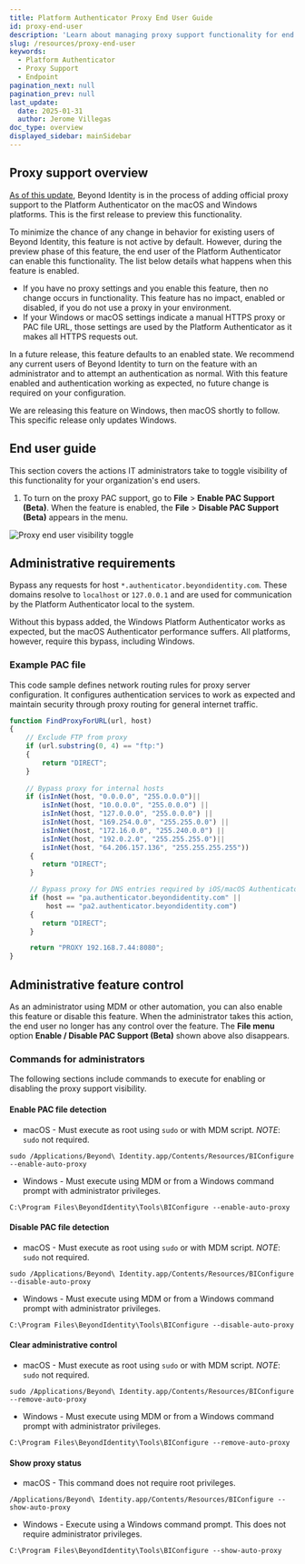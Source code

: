 ```yaml
---
title: Platform Authenticator Proxy End User Guide
id: proxy-end-user
description: 'Learn about managing proxy support functionality for end users.'
slug: /resources/proxy-end-user
keywords:
  - Platform Authenticator
  - Proxy Support
  - Endpoint
pagination_next: null
pagination_prev: null
last_update:
  date: 2025-01-31
  author: Jerome Villegas
doc_type: overview
displayed_sidebar: mainSidebar
---
```


## Proxy support overview

[As of this update](/docs/release-notes/release-notes-changelog#january-31st-2025), Beyond Identity is in the process of adding official proxy support to the Platform Authenticator on the macOS and Windows platforms. This is the first release to preview this functionality.   

To minimize the chance of any change in behavior for existing users of Beyond Identity, this feature is not active by default. However, during the preview phase of this feature, the end user of the Platform Authenticator can enable this functionality.  The list below details what happens when this feature is enabled.

- If you have no proxy settings and you enable this feature, then no change occurs in functionality.  This feature has no impact, enabled or disabled, if you do not use a proxy in your environment.
- If your Windows or macOS settings indicate a manual HTTPS proxy or PAC file URL, those settings are used by the Platform Authenticator as it makes all HTTPS requests out.

In a future release, this feature defaults to an enabled state.  We recommend any current users of Beyond Identity to turn on the feature with an administrator and to attempt an authentication as normal. With this feature enabled and authentication working as expected, no future change is required on your configuration.

We are releasing this feature on Windows, then macOS shortly to follow.  This specific release only updates Windows.

## End user guide

This section covers the actions IT administrators take to toggle visibility of this functionality for your organization's end users.

1. To turn on the proxy PAC support, go to **File** > **Enable PAC Support (Beta)**.  When the feature is enabled, the **File** > **Disable PAC Support (Beta)** appears in the menu.

![Proxy end user visibility toggle](../images/pa-proxy.png)

## Administrative requirements

Bypass any requests for host `*.authenticator.beyondidentity.com`. These domains resolve to `localhost` or `127.0.0.1` and are used for communication by the Platform Authenticator local to the system.

Without this bypass added, the Windows Platform Authenticator works as expected, but the macOS Authenticator performance suffers. All platforms, however, require this bypass, including Windows. 

### Example PAC file

This code sample defines network routing rules for proxy server configuration. It configures authentication services to work as expected and maintain security through proxy routing for general internet traffic.

```javascript
function FindProxyForURL(url, host)
{
    // Exclude FTP from proxy
    if (url.substring(0, 4) == "ftp:")
    {
        return "DIRECT";
    }
     
    // Bypass proxy for internal hosts
    if (isInNet(host, "0.0.0.0", "255.0.0.0")||
        isInNet(host, "10.0.0.0", "255.0.0.0") ||
        isInNet(host, "127.0.0.0", "255.0.0.0") ||
        isInNet(host, "169.254.0.0", "255.255.0.0") ||
        isInNet(host, "172.16.0.0", "255.240.0.0") ||
        isInNet(host, "192.0.2.0", "255.255.255.0")||
        isInNet(host, "64.206.157.136", "255.255.255.255"))
     {
        return "DIRECT";
     }

     // Bypass proxy for DNS entries required by iOS/macOS Authenticators
     if (host == "pa.authenticator.beyondidentity.com" ||
         host == "pa2.authenticator.beyondidentity.com")
     {
        return "DIRECT";
     }

     return "PROXY 192.168.7.44:8080";
}
```

## Administrative feature control

As an administrator using MDM or other automation, you can also enable this feature or disable this feature.  When the administrator takes this action, the end user no longer has any control over the feature.  The **File menu** option **Enable / Disable PAC Support (Beta)** shown above also disappears.

### Commands for administrators

The following sections include commands to execute for enabling or disabling the proxy support visibility.

#### Enable PAC file detection

- macOS - Must execute as root using `sudo` or with MDM script. *NOTE*: `sudo` not required.

```
sudo /Applications/Beyond\ Identity.app/Contents/Resources/BIConfigure --enable-auto-proxy
```

- Windows - Must execute using MDM or from a Windows command prompt with administrator privileges.

```
C:\Program Files\BeyondIdentity\Tools\BIConfigure --enable-auto-proxy
```

#### Disable PAC file detection

- macOS - Must execute as root using `sudo` or with MDM script. *NOTE*: `sudo` not required.

```
sudo /Applications/Beyond\ Identity.app/Contents/Resources/BIConfigure --disable-auto-proxy
```

- Windows - Must execute using MDM or from a Windows command prompt with administrator privileges.

```
C:\Program Files\BeyondIdentity\Tools\BIConfigure --disable-auto-proxy
```

#### Clear administrative control

- macOS - Must execute as root using `sudo` or with MDM script. *NOTE*: `sudo` not required.

```
sudo /Applications/Beyond\ Identity.app/Contents/Resources/BIConfigure --remove-auto-proxy
```

- Windows - Must execute using MDM or from a Windows command prompt with administrator privileges.

```
C:\Program Files\BeyondIdentity\Tools\BIConfigure --remove-auto-proxy
```

#### Show proxy status

- macOS - This command does not require root privileges.

```
/Applications/Beyond\ Identity.app/Contents/Resources/BIConfigure --show-auto-proxy
```

- Windows - Execute using a Windows command prompt. This does not require administrator privileges.

```
C:\Program Files\BeyondIdentity\Tools\BIConfigure --show-auto-proxy
```